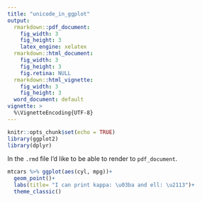 ```yaml
---
title: "unicode_in_ggplot"
output: 
  rmarkdown::pdf_document: 
    fig_width: 3
    fig_height: 3
    latex_engine: xelatex
  rmarkdown::html_document:
    fig_width: 3
    fig_height: 3
    fig.retina: NULL
  rmarkdown::html_vignette: 
    fig_width: 3
    fig_height: 3
  word_document: default
vignette: >
  %\VignetteEncoding{UTF-8}
---
```


```r
knitr::opts_chunk$set(echo = TRUE)
library(ggplot2)
library(dplyr)
```

In the `.rmd` file I'd like to be able to render to
`pdf_document`. 

```r
mtcars %>% ggplot(aes(cyl, mpg))+
  geom_point()+
  labs(title= "I can print kappa: \u03ba and ell: \u2113")+
  theme_classic()

```

